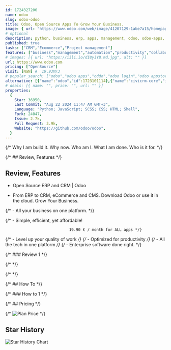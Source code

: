 ```yaml
---
id: 1724327206
name: odoo
slug: odoo-odoo
title: Odoo. Open Source Apps To Grow Your Business.
image: { url: "https://www.odoo.com/web/image/41207129-1abe7a15/homepage-seo.png" }
# optional
description: python, business, erp, apps, management, odoo, odoo-apps,  ,
published: true
tasks: ["CRM","Ecommerce","Project management"]
features: ["business","management","automation","productivity","collaboration","analytics","project","customer support"]
# images: [{ url: "https://iili.io/dI8yiYB.md.jpg", alt: "" }]
url: https://www.odoo.com
pricing: ["OpenSource"]
visit: [NaN] #  19.93M/3
# popular_search: ["odoo","odoo apps","oddo","odoo login","odoo appstore","crm","odoo","grid.upgrade","grid.upgrade","grid.upgrade"]
alternative: [{"name":"odoo","id":1723101114},{"name":"civicrm-core","id":1723101170},{"name":"twenty","id":1722762288},{"name":"erpnext","id":1723101089},{"name":"SuiteCRM","id":1723101144},{"name":"OpenSaas","id":1720863807},{"name":"saleor","id":1723134448},{"name":"Pocketbase","id":1720858841},"{ id: 1722565745, name: \"salesforce\" }, { id: 1724325540, name: \"hubspot\" }"]
# deals: [{ name: "", price: "", url: "" }]
properties:
  {
    Star: 36950,
    Last Commit: "Aug 22 2024 11:47 AM GMT+3",
    Language: "Python; JavaScript; SCSS; CSS; HTML; Shell",
    Fork: 24047,
    Issue: 2.7k,
    Pull Request: 3.9k,
    Website: "https://github.com/odoo/odoo",
  }
---
```


{/* Why I am build it. Why now. Who am I. What I am done. Who is it for. */}

{/* ## Review, Features */}

## Review, Features

- Open Source ERP and CRM | Odoo

- From ERP to CRM, eCommerce and CMS. Download Odoo or use it in the cloud. Grow Your Business.


{/* - All your business on one platform. */}

{/* - Simple, efficient, yet
                        affordable!
                            
                                
                                19.90 € / month for ALL apps */}
{/* - Level up your quality of work */}
{/* - Optimized for productivity */}
{/* - All the tech in one platform */}
{/* - Enterprise software
                        done right. */}

{/* ### Review 1 */}

{/* <DetailYoutube videoId="" startTime={0} /> */}

{/* <Twitters ids=[] /> */}

{/* ## How To */}

{/* ### How to 1 */}

{/* ## Pricing */}

{/* <Img src="" alt="Plan Price" /> */}

## Star History

![Star History Chart](https://api.star-history.com/svg?repos=odoo/odoo)
